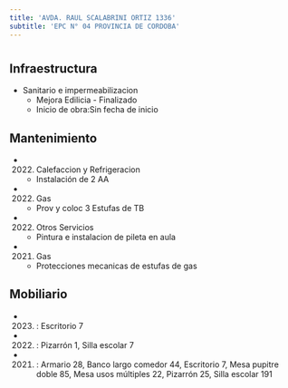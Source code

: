 ```yaml
---
title: 'AVDA. RAUL SCALABRINI ORTIZ 1336'
subtitle: 'EPC N° 04 PROVINCIA DE CORDOBA'
---
```


#
## Infraestructura

* Sanitario e impermeabilizacion 
    + Mejora Edilicia - Finalizado 
    + Inicio de obra:Sin fecha de inicio 






## Mantenimiento

*  (2022) Calefaccion y Refrigeracion 
    + Instalación de 2 AA

*  (2022) Gas 
    + Prov y coloc 3 Estufas de TB

*  (2022) Otros Servicios 
    + Pintura e instalacion de pileta en aula

*  (2021) Gas 
    + Protecciones mecanicas de estufas de gas





## Mobiliario

*  (2023) : Escritorio 7 

*  (2022) : Pizarrón 1, Silla escolar 7 

*  (2021) : Armario 28, Banco largo comedor 44, Escritorio 7, Mesa pupitre doble 85, Mesa usos múltiples 22, Pizarrón 25, Silla escolar 191 



